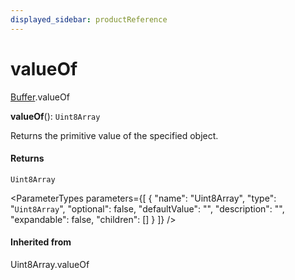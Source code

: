 ```yaml
---
displayed_sidebar: productReference
---
```



# valueOf

[Buffer](../../interfaces/Buffer.mdx).valueOf

**valueOf**(): `Uint8Array`

Returns the primitive value of the specified object.

#### Returns

`Uint8Array`

<ParameterTypes parameters={[
  {
    "name": "Uint8Array",
    "type": "`Uint8Array`",
    "optional": false,
    "defaultValue": "",
    "description": "",
    "expandable": false,
    "children": []
  }
]} />

#### Inherited from

Uint8Array.valueOf
